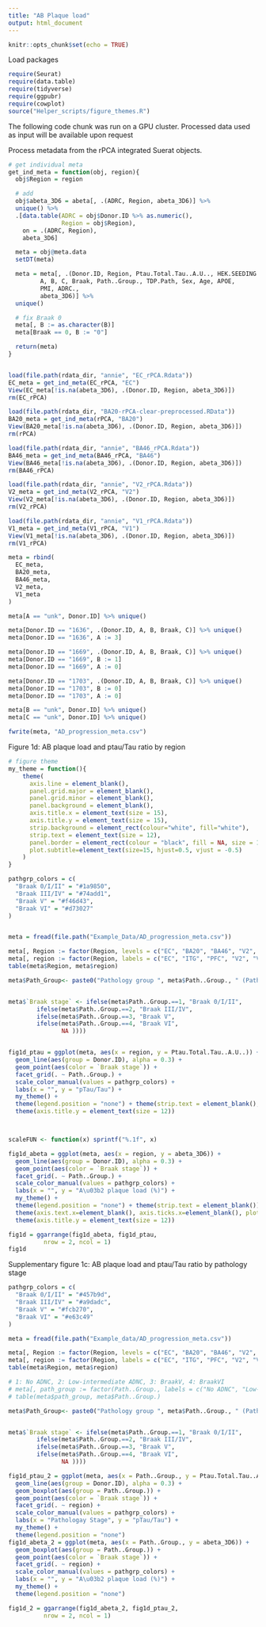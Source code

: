 ```yaml
---
title: "AB Plaque load"
output: html_document
---
```


```r
knitr::opts_chunk$set(echo = TRUE)
```

Load packages
```r
require(Seurat)
require(data.table)
require(tidyverse)
require(ggpubr)
require(cowplot)
source("Helper_scripts/figure_themes.R")
```

The following code chunk was run on a GPU cluster. Processed data used as input will be available upon request

Process metadata from the rPCA integrated Suerat objects. 
```r
# get individual meta
get_ind_meta = function(obj, region){
  obj$Region = region

  # add
  obj$abeta_3D6 = abeta[, .(ADRC, Region, abeta_3D6)] %>%
  unique() %>%
  .[data.table(ADRC = obj$Donor.ID %>% as.numeric(),
               Region = obj$Region),
    on = .(ADRC, Region),
    abeta_3D6]

  meta = obj@meta.data
  setDT(meta)

  meta = meta[, .(Donor.ID, Region, Ptau.Total.Tau..A.U.., HEK.SEEDING..IFD.,
         A, B, C, Braak, Path..Group., TDP.Path, Sex, Age, APOE,
         PMI, ADRC.,
         abeta_3D6)] %>%
  unique()

  # fix Braak 0
  meta[, B := as.character(B)]
  meta[Braak == 0, B := "0"]

  return(meta)
}


load(file.path(rdata_dir, "annie", "EC_rPCA.Rdata"))
EC_meta = get_ind_meta(EC_rPCA, "EC")
View(EC_meta[!is.na(abeta_3D6), .(Donor.ID, Region, abeta_3D6)])
rm(EC_rPCA)

load(file.path(rdata_dir, "BA20-rPCA-clear-preprocessed.RData"))
BA20_meta = get_ind_meta(rPCA, "BA20")
View(BA20_meta[!is.na(abeta_3D6), .(Donor.ID, Region, abeta_3D6)])
rm(rPCA)

load(file.path(rdata_dir, "annie", "BA46_rPCA.Rdata"))
BA46_meta = get_ind_meta(BA46_rPCA, "BA46")
View(BA46_meta[!is.na(abeta_3D6), .(Donor.ID, Region, abeta_3D6)])
rm(BA46_rPCA)

load(file.path(rdata_dir, "annie", "V2_rPCA.Rdata"))
V2_meta = get_ind_meta(V2_rPCA, "V2")
View(V2_meta[!is.na(abeta_3D6), .(Donor.ID, Region, abeta_3D6)])
rm(V2_rPCA)

load(file.path(rdata_dir, "annie", "V1_rPCA.Rdata"))
V1_meta = get_ind_meta(V1_rPCA, "V1")
View(V1_meta[!is.na(abeta_3D6), .(Donor.ID, Region, abeta_3D6)])
rm(V1_rPCA)

meta = rbind(
  EC_meta,
  BA20_meta,
  BA46_meta,
  V2_meta,
  V1_meta
)

meta[A == "unk", Donor.ID] %>% unique()

meta[Donor.ID == "1636", .(Donor.ID, A, B, Braak, C)] %>% unique()
meta[Donor.ID == "1636", A := 3]

meta[Donor.ID == "1669", .(Donor.ID, A, B, Braak, C)] %>% unique()
meta[Donor.ID == "1669", B := 1]
meta[Donor.ID == "1669", A := 0]

meta[Donor.ID == "1703", .(Donor.ID, A, B, Braak, C)] %>% unique()
meta[Donor.ID == "1703", B := 0]
meta[Donor.ID == "1703", A := 0]

meta[B == "unk", Donor.ID] %>% unique()
meta[C == "unk", Donor.ID] %>% unique()

fwrite(meta, "AD_progression_meta.csv")
```

Figure 1d:
AB plaque load and ptau/Tau ratio by region
```r
# figure theme
my_theme = function(){
    theme(
      axis.line = element_blank(),
      panel.grid.major = element_blank(), 
      panel.grid.minor = element_blank(),
      panel.background = element_blank(),
      axis.title.x = element_text(size = 15), 
      axis.title.y = element_text(size = 15), 
      strip.background = element_rect(colour="white", fill="white"),
      strip.text = element_text(size = 12),
      panel.border = element_rect(colour = "black", fill = NA, size = 1.5),
      plot.subtitle=element_text(size=15, hjust=0.5, vjust = -0.5)
    )
}

pathgrp_colors = c(
  "Braak 0/I/II" = "#1a9850",
  "Braak III/IV" = "#74add1",
  "Braak V" = "#f46d43",
  "Braak VI" = "#d73027"
)


meta = fread(file.path("Example_Data/AD_progression_meta.csv"))

meta[, Region := factor(Region, levels = c("EC", "BA20", "BA46", "V2", "V1"))]
meta[, region := factor(Region, labels = c("EC", "ITG", "PFC", "V2", "V1"))]
table(meta$Region, meta$region)

meta$Path_Group<- paste0("Pathology group ", meta$Path..Group., " (Path", meta$Path..Group.,")")


meta$`Braak stage` <- ifelse(meta$Path..Group.==1, "Braak 0/I/II",
        ifelse(meta$Path..Group.==2, "Braak III/IV",
        ifelse(meta$Path..Group.==3, "Braak V",
        ifelse(meta$Path..Group.==4, "Braak VI",
               NA ))))


fig1d_ptau = ggplot(meta, aes(x = region, y = Ptau.Total.Tau..A.U..)) +
  geom_line(aes(group = Donor.ID), alpha = 0.3) +
  geom_point(aes(color = `Braak stage`)) +
  facet_grid(. ~ Path..Group.) +
  scale_color_manual(values = pathgrp_colors) +
  labs(x = "", y = "pTau/Tau") + 
  my_theme() + 
  theme(legend.position = "none") + theme(strip.text = element_blank(), plot.margin=unit(c(-0.2,1,1,1), "cm")) +
  theme(axis.title.y = element_text(size = 12))



scaleFUN <- function(x) sprintf("%.1f", x)

fig1d_abeta = ggplot(meta, aes(x = region, y = abeta_3D6)) +
  geom_line(aes(group = Donor.ID), alpha = 0.3) +
  geom_point(aes(color = `Braak stage`)) +
  facet_grid(. ~ Path..Group.) +
  scale_color_manual(values = pathgrp_colors) +
  labs(x = "", y = "A\u03b2 plaque load (%)") +
  my_theme() +
  theme(legend.position = "none") + theme(strip.text = element_blank()) +
  theme(axis.text.x=element_blank(), axis.ticks.x=element_blank(), plot.margin=unit(c(1,1,-0.2,1), "cm")) +  scale_y_continuous(labels=scaleFUN) +
  theme(axis.title.y = element_text(size = 12))

fig1d = ggarrange(fig1d_abeta, fig1d_ptau,
          nrow = 2, ncol = 1)
fig1d
```

Supplementary figure 1c:
AB plaque load and ptau/Tau ratio by pathology stage
```r
pathgrp_colors = c(
  "Braak 0/I/II" = "#457b9d",
  "Braak III/IV" = "#a9dadc",
  "Braak V" = "#fcb270",
  "Braak VI" = "#e63c49"
)

meta = fread(file.path("Example_data/AD_progression_meta.csv"))

meta[, Region := factor(Region, levels = c("EC", "BA20", "BA46", "V2", "V1"))]
meta[, region := factor(Region, labels = c("EC", "ITG", "PFC", "V2", "V1"))]
table(meta$Region, meta$region)

# 1: No ADNC, 2: Low-intermediate ADNC, 3: BraakV, 4: BraakVI
# meta[, path_group := factor(Path..Group., labels = c("No ADNC", "Low-intermediate\nADNC", "BraakV", "BraakVI"))]
# table(meta$path_group, meta$Path..Group.)

meta$Path_Group<- paste0("Pathology group ", meta$Path..Group., " (Path", meta$Path..Group.,")")


meta$`Braak stage` <- ifelse(meta$Path..Group.==1, "Braak 0/I/II",
        ifelse(meta$Path..Group.==2, "Braak III/IV",
        ifelse(meta$Path..Group.==3, "Braak V",
        ifelse(meta$Path..Group.==4, "Braak VI",
               NA ))))

fig1d_ptau_2 = ggplot(meta, aes(x = Path..Group., y = Ptau.Total.Tau..A.U..)) +
  geom_line(aes(group = Donor.ID), alpha = 0.3) +
  geom_boxplot(aes(group = Path..Group.)) +
  geom_point(aes(color = `Braak stage`)) +
  facet_grid(. ~ region) +
  scale_color_manual(values = pathgrp_colors) +
  labs(x = "Pathologay Stage", y = "pTau/Tau") +
  my_theme() +
  theme(legend.position = "none")
fig1d_abeta_2 = ggplot(meta, aes(x = Path..Group., y = abeta_3D6)) +
  geom_boxplot(aes(group = Path..Group.)) +
  geom_point(aes(color = `Braak stage`)) +
  facet_grid(. ~ region) +
  scale_color_manual(values = pathgrp_colors) +
  labs(x = "", y = "A\u03b2 plaque load (%)") +
  my_theme() +
  theme(legend.position = "none")

fig1d_2 = ggarrange(fig1d_abeta_2, fig1d_ptau_2,
          nrow = 2, ncol = 1)


```
